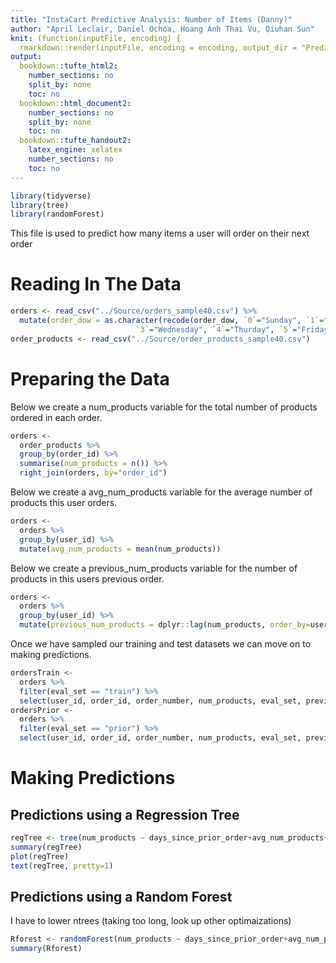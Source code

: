 ```yaml
---
title: "InstaCart Predictive Analysis: Number of Items (Danny)"
author: "April Leclair, Daniel Ochoa, Hoang Anh Thai Vu, Qiuhan Sun"
knit: (function(inputFile, encoding) {
  rmarkdown::render(inputFile, encoding = encoding, output_dir = "PredictiveAnalysis_HTML_Output") })
output:
  bookdown::tufte_html2:
    number_sections: no
    split_by: none
    toc: no
  bookdown::html_document2:
    number_sections: no
    split_by: none
    toc: no
  bookdown::tufte_handout2:
    latex_engine: xelatex
    number_sections: no
    toc: no
---
```


```r
library(tidyverse)
library(tree)
library(randomForest)
```

This file is used to predict how many items a user will order on their next order

# Reading In The Data
```r
orders <- read_csv("../Source/orders_sample40.csv") %>%
  mutate(order_dow = as.character(recode(order_dow, `0`="Sunday", `1`="Monday", `2`="Tuesday",
                            `3`="Wednesday", `4`="Thurday", `5`="Friday", `6`="Saturday")))
order_products <- read_csv("../Source/order_products_sample40.csv")
```

# Preparing the Data

Below we create a num_products variable for the total number of products ordered in each order.
```r
orders <-
  order_products %>%
  group_by(order_id) %>%
  summarise(num_products = n()) %>%
  right_join(orders, by="order_id")
```

Below we create a avg_num_products variable for the average number of products this user orders.
```r
orders <-
  orders %>%
  group_by(user_id) %>%
  mutate(avg_num_products = mean(num_products))
```

Below we create a previous_num_products variable for the number of products in this users previous order.
```r
orders <-
  orders %>%
  group_by(user_id) %>%
  mutate(previous_num_products = dplyr::lag(num_products, order_by=user_id))
```


Once we have sampled our training and test datasets we can move on to making predictions.
```r
ordersTrain <-
  orders %>%
  filter(eval_set == "train") %>%
  select(user_id, order_id, order_number, num_products, eval_set, previous_num_products, avg_num_products, order_dow, order_hour_of_day, days_since_prior_order)
ordersPrior <- 
  orders %>%
  filter(eval_set == "prior") %>%
  select(user_id, order_id, order_number, num_products, eval_set, previous_num_products, avg_num_products, order_dow, order_hour_of_day, days_since_prior_order)
```

# Making Predictions

## Predictions using a Regression Tree
```r
regTree <- tree(num_products ~ days_since_prior_order+avg_num_products+previous_num_products, ordersPrior)
summary(regTree)
plot(regTree)
text(regTree, pretty=1)
```

## Predictions using a Random Forest

I have to lower ntrees (taking too long, look up other optimaizations)
```r
Rforest <- randomForest(num_products ~ days_since_prior_order+avg_num_products+previous_num_products, ordersTrain, na.action=na.roughfix)
summary(Rforest)
```


